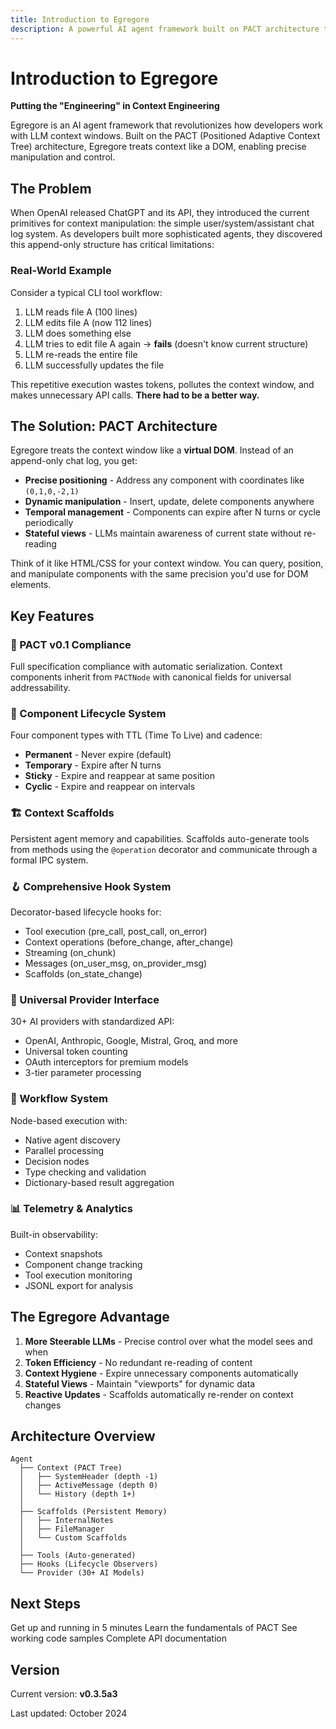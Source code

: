 ```yaml
---
title: Introduction to Egregore
description: A powerful AI agent framework built on PACT architecture that treats context like a DOM
---
```


# Introduction to Egregore

**Putting the "Engineering" in Context Engineering**

Egregore is an AI agent framework that revolutionizes how developers work with LLM context windows. Built on the PACT (Positioned Adaptive Context Tree) architecture, Egregore treats context like a DOM, enabling precise manipulation and control.

## The Problem

When OpenAI released ChatGPT and its API, they introduced the current primitives for context manipulation: the simple user/system/assistant chat log system. As developers built more sophisticated agents, they discovered this append-only structure has critical limitations:

### Real-World Example

Consider a typical CLI tool workflow:

1. LLM reads file A (100 lines)
2. LLM edits file A (now 112 lines)
3. LLM does something else
4. LLM tries to edit file A again → **fails** (doesn't know current structure)
5. LLM re-reads the entire file
6. LLM successfully updates the file

This repetitive execution wastes tokens, pollutes the context window, and makes unnecessary API calls. **There had to be a better way.**

## The Solution: PACT Architecture

Egregore treats the context window like a **virtual DOM**. Instead of an append-only chat log, you get:

- **Precise positioning** - Address any component with coordinates like `(0,1,0,-2,1)`
- **Dynamic manipulation** - Insert, update, delete components anywhere
- **Temporal management** - Components can expire after N turns or cycle periodically
- **Stateful views** - LLMs maintain awareness of current state without re-reading

<Tip>
Think of it like HTML/CSS for your context window. You can query, position, and manipulate components with the same precision you'd use for DOM elements.
</Tip>

## Key Features

### 🎯 PACT v0.1 Compliance
Full specification compliance with automatic serialization. Context components inherit from `PACTNode` with canonical fields for universal addressability.

### 🔄 Component Lifecycle System
Four component types with TTL (Time To Live) and cadence:
- **Permanent** - Never expire (default)
- **Temporary** - Expire after N turns
- **Sticky** - Expire and reappear at same position
- **Cyclic** - Expire and reappear on intervals

### 🏗️ Context Scaffolds
Persistent agent memory and capabilities. Scaffolds auto-generate tools from methods using the `@operation` decorator and communicate through a formal IPC system.

### 🪝 Comprehensive Hook System
Decorator-based lifecycle hooks for:
- Tool execution (pre_call, post_call, on_error)
- Context operations (before_change, after_change)
- Streaming (on_chunk)
- Messages (on_user_msg, on_provider_msg)
- Scaffolds (on_state_change)

### 🔌 Universal Provider Interface
30+ AI providers with standardized API:
- OpenAI, Anthropic, Google, Mistral, Groq, and more
- Universal token counting
- OAuth interceptors for premium models
- 3-tier parameter processing

### 🌊 Workflow System
Node-based execution with:
- Native agent discovery
- Parallel processing
- Decision nodes
- Type checking and validation
- Dictionary-based result aggregation

### 📊 Telemetry & Analytics
Built-in observability:
- Context snapshots
- Component change tracking
- Tool execution monitoring
- JSONL export for analysis

## The Egregore Advantage

1. **More Steerable LLMs** - Precise control over what the model sees and when
2. **Token Efficiency** - No redundant re-reading of content
3. **Context Hygiene** - Expire unnecessary components automatically
4. **Stateful Views** - Maintain "viewports" for dynamic data
5. **Reactive Updates** - Scaffolds automatically re-render on context changes

## Architecture Overview

```
Agent
  ├── Context (PACT Tree)
  │   ├── SystemHeader (depth -1)
  │   ├── ActiveMessage (depth 0)
  │   └── History (depth 1+)
  │
  ├── Scaffolds (Persistent Memory)
  │   ├── InternalNotes
  │   ├── FileManager
  │   └── Custom Scaffolds
  │
  ├── Tools (Auto-generated)
  ├── Hooks (Lifecycle Observers)
  └── Provider (30+ AI Models)
```


## Next Steps

<CardGroup cols={2}>
  <Card title="Quickstart" icon="rocket" href="/quickstart">
    Get up and running in 5 minutes
  </Card>
  <Card title="Core Concepts" icon="book" href="/core-concepts/overview">
    Learn the fundamentals of PACT
  </Card>
  <Card title="Examples" icon="code" href="/examples/basic/hello-world">
    See working code samples
  </Card>
  <Card title="API Reference" icon="terminal" href="/api-reference/agent/overview">
    Complete API documentation
  </Card>
</CardGroup>

## Version

Current version: **v0.3.5a3**

Last updated: October 2024
